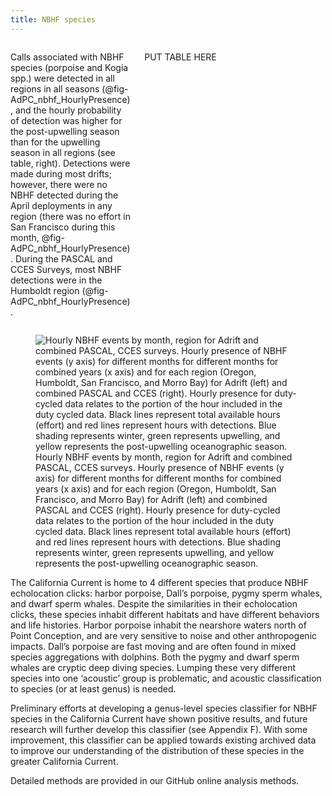 ```yaml
---
title: NBHF species
---
```


::: columns
::: {.column width="40%"}

Calls associated with NBHF species (porpoise and Kogia spp.) were detected in all regions in all seasons (@fig-AdPC_nbhf_HourlyPresence), and the hourly probability of detection was higher for the post-upwelling season than for the upwelling season in all regions (see table, right). Detections were made during most drifts; however, there were no NBHF detected during the April deployments in any region (there was no effort in San Francisco during this month, @fig-AdPC_nbhf_HourlyPresence). During the PASCAL and CCES Surveys, most NBHF detections were in the Humboldt region (@fig-AdPC_nbhf_HourlyPresence).
:::

::: {.column width="60%"}

PUT TABLE HERE

:::
:::


![Hourly NBHF events by month, region for Adrift and combined PASCAL, CCES surveys. Hourly presence of NBHF events (y axis) for different months for different months for combined years (x axis) and for each region (Oregon, Humboldt, San Francisco, and Morro Bay) for Adrift (left) and combined PASCAL and CCES (right). Hourly presence for duty-cycled data relates to the portion of the hour included in the duty cycled data. Black lines represent total available hours (effort) and red lines represent hours with detections. Blue shading represents winter, green represents upwelling, and yellow represents the post-upwelling oceanographic season.](/figs/AdPC_nbhf_HourlyPresence.png){#fig-AdPC_nbhf_HourlyPresence fig-alt="Hourly presence of narrow band high frequency (NBHF) species detected during the Adrift study (left graph) and the combined PASCAL/CCES surveys (right graph). Detections in Oregon are shown in the top graphs, then Humboldt, San Francisco, and Morro Bay at the bottom. The number of hours is provided on the x-axis, and the date on the y-axis, with seasons shaded in blue for winter, green for upwelling, and yellow for the post-upwelling season. Effort is outlined with a black line, and hours of effort with detections are highlighted in red. Detection of NBHF varied by drift for Adrift surveys, and detections during PASCAL/CCES were greater in Humboldt and San Francisco."}

The California Current is home to 4 different species that produce NBHF echolocation clicks: harbor porpoise, Dall’s porpoise, pygmy sperm whales, and dwarf sperm whales. Despite the similarities in their echolocation clicks, these species inhabit different habitats and have different behaviors and life histories. Harbor porpoise inhabit the nearshore waters north of Point Conception, and are very sensitive to noise and other anthropogenic impacts. Dall’s porpoise are fast moving and are often found in mixed species aggregations with dolphins. Both the pygmy and dwarf sperm whales are cryptic deep diving species. Lumping these very different species into one ‘acoustic’ group is problematic, and acoustic classification to species (or at least genus) is needed.

Preliminary efforts at developing a genus-level species classifier for NBHF species in the California Current have shown positive results, and future research will further develop this classifier (see Appendix F). With some improvement, this classifier can be applied towards existing archived data to improve our understanding of the distribution of these species in the greater California Current.

Detailed methods are provided in our GitHub online analysis methods.
